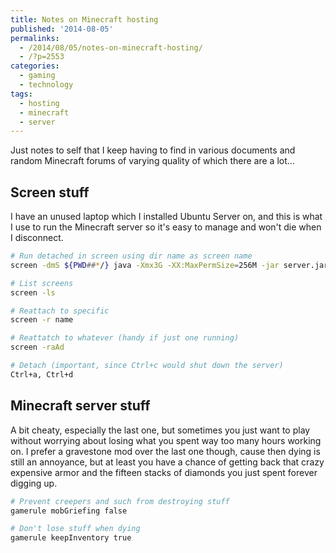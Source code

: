 ---
title: Notes on Minecraft hosting
published: '2014-08-05'
permalinks:
  - /2014/08/05/notes-on-minecraft-hosting/
  - /?p=2553
categories:
  - gaming
  - technology
tags:
  - hosting
  - minecraft
  - server
---

Just notes to self that I keep having to find in various documents and random Minecraft forums of varying quality of which there are a lot...

## Screen stuff

I have an unused laptop which I installed Ubuntu Server on, and this is what I use to run the Minecraft server so it's easy to manage and won't die when I disconnect.

```bash
# Run detached in screen using dir name as screen name
screen -dmS ${PWD##*/} java -Xmx3G -XX:MaxPermSize=256M -jar server.jar nogui

# List screens
screen -ls

# Reattach to specific
screen -r name

# Reattatch to whatever (handy if just one running)
screen -raAd

# Detach (important, since Ctrl+c would shut down the server)
Ctrl+a, Ctrl+d
```

## Minecraft server stuff

A bit cheaty, especially the last one, but sometimes you just want to play without worrying about losing what you spent way too many hours working on. I prefer a gravestone mod over the last one though, cause then dying is still an annoyance, but at least you have a chance of getting back that crazy expensive armor and the fifteen stacks of diamonds you just spent forever digging up.

```bash
# Prevent creepers and such from destroying stuff
gamerule mobGriefing false

# Don't lose stuff when dying
gamerule keepInventory true
```
